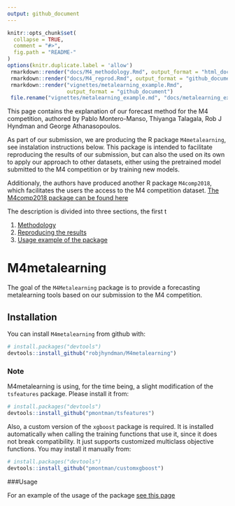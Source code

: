 ```yaml
---
output: github_document
---
```


<!-- README.md is generated from README.Rmd. Please edit that file -->

```r
knitr::opts_chunk$set(
  collapse = TRUE,
  comment = "#>",
  fig.path = "README-"
)
options(knitr.duplicate.label = 'allow')
 rmarkdown::render("docs/M4_methodology.Rmd", output_format = "html_document")
 rmarkdown::render("docs/M4_reprod.Rmd", output_format = "github_document")
 rmarkdown::render("vignettes/metalearning_example.Rmd",
                   output_format = "github_document")
 file.rename("vignettes/metalearning_example.md", "docs/metalearning_example.md")

```

This page contains the explanation of our forecast method for the M4 competition, authored by Pablo Montero-Manso, Thiyanga Talagala, Rob J Hyndman and George Athanasopoulos.

As part of our submission, we are producing the R package `M4metalearning`, see instalation instructions below. This package is intended to facilitate reproducing the results of our submission, but can also the used on its own to apply our approach to other datasets, either using the pretrained model submitted to the M4 competition or by training new models.

Additionaly, the authors have produced another R package `M4comp2018`, which facilitates the users the access to the M4 competition dataset. [The M4comp2018 package can be found here](https://github.com/carlanetto/M4comp2018)

The description is divided into three sections, the first t

 1. [Methodology](http://htmlpreview.github.io/?https://github.com/robjhyndman/M4metalearning/blob/master/docs/M4_methodology.html)
 2. [Reproducing the results](docs/M4_reprod.md)
 3. [Usage example of the package](docs/metalearning_example.md)


# M4metalearning

The goal of the `M4Metalearning` package is to provide a forecasting metalearning tools based on our submission to the M4 competition.

## Installation

You can install `M4metalearning` from github with:

```r
# install.packages("devtools")
devtools::install_github("robjhyndman/M4metalearning")
```


### Note

M4metalearning is using, for the time being, a slight modification of the `tsfeatures` package. Please install it from:

```r
# install.packages("devtools")
devtools::install_github("pmontman/tsfeatures")
```

Also, a custom version of the `xgboost` package is required. It is installed automatically when calling the training functions that use it, since it does not break compatibility. It just supports customized multiclass objective functions. You may install it manually from:

```r
# install.packages("devtools")
devtools::install_github("pmontman/customxgboost")
```

###Usage

For an example of the usage of the package [see this page](docs/metalearning_example.md)

